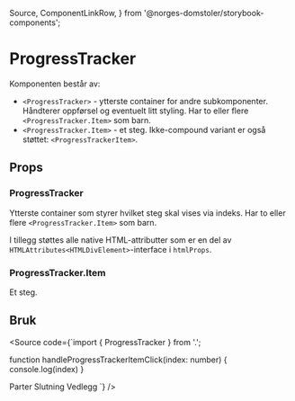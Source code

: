   Source,
  ComponentLinkRow,
} from '@norges-domstoler/storybook-components';

<Meta of={ProgressTrackerStories} />

# ProgressTracker

<ComponentLinkRow
  docsHref="https://design.domstol.no/987b33f71/p/206fdc-skiptocontent/b/11d1c4"
  figmaHref="https://www.figma.com/file/ewqSDmkgqDQ5PyOsRp4V5b/DDS-Komponenter?node-id=10018%3A211463"
  githubHref="https://github.com/domstolene/designsystem/tree/main/packages/components/src/components/ProgressTracker"
  storybookHref="https://domstolene.github.io/designsystem/?path=/story/dds-components-components-progresstracker--default"
  withBottomSpacing
/>

Komponenten består av:

- `<ProgressTracker>` - ytterste container for andre subkomponenter. Håndterer oppførsel og eventuelt litt styling. Har to eller flere `<ProgressTracker.Item>` som barn.
- `<ProgressTracker.Item>` - et steg. Ikke-compound variant er også støttet: `<ProgressTrackerItem>`.

## Props

### ProgressTracker

Ytterste container som styrer hvilket steg skal vises via indeks. Har to eller flere `<ProgressTracker.Item>` som barn.

<Canvas of={ProgressTrackerStories.Default} sourceState="shown" />
<Controls of={ProgressTrackerStories.Default} />

I tillegg støttes alle native HTML-attributter som er en del av `HTMLAttributes<HTMLDivElement>`-interface i `htmlProps`.

### ProgressTracker.Item

Et steg.

<ArgTypes of={ProgressTrackerItem} />

## Bruk

<Source
  code={`import { ProgressTracker } from '.';

function handleProgressTrackerItemClick(index: number) {
console.log(index)
}

<ProgressTracker activeStep={activeStep}>
  <ProgressTracker.Item completed onClick={handleProgressTrackerItemClick}>
    Parter
  </ProgressTracker.Item>
  <ProgressTracker.Item active onClick={handleProgressTrackerItemClick}>
    Slutning
  </ProgressTracker.Item>
  <ProgressTracker.Item onClick={handleProgressTrackerItemClick}>
    Vedlegg
  </ProgressTracker.Item>
</ProgressTracker>
`} />
